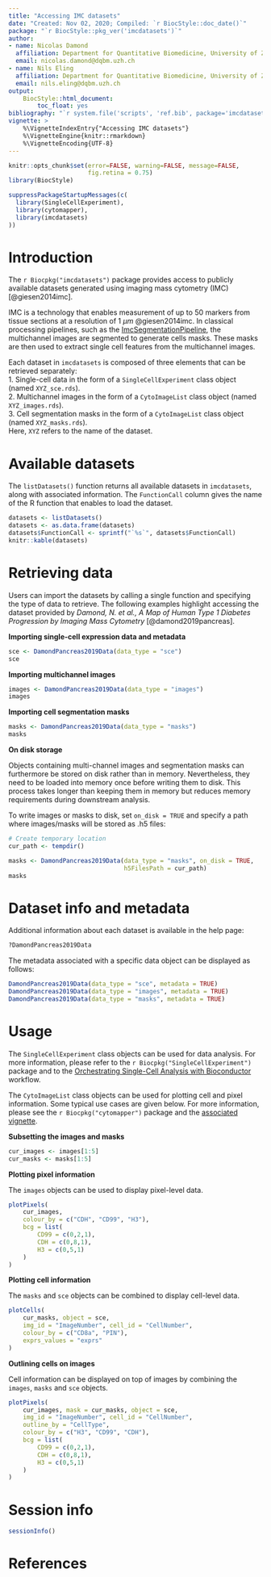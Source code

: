 ```yaml
---
title: "Accessing IMC datasets"
date: "Created: Nov 02, 2020; Compiled: `r BiocStyle::doc_date()`"
package: "`r BiocStyle::pkg_ver('imcdatasets')`"
author:
- name: Nicolas Damond
  affiliation: Department for Quantitative Biomedicine, University of Zurich
  email: nicolas.damond@dqbm.uzh.ch
- name: Nils Eling
  affiliation: Department for Quantitative Biomedicine, University of Zurich
  email: nils.eling@dqbm.uzh.ch
output:
    BiocStyle::html_document:
        toc_float: yes
bibliography: "`r system.file('scripts', 'ref.bib', package='imcdatasets')`"
vignette: >
    %\VignetteIndexEntry{"Accessing IMC datasets"}
    %\VignetteEngine{knitr::rmarkdown}
    %\VignetteEncoding{UTF-8}
---
```


```r
knitr::opts_chunk$set(error=FALSE, warning=FALSE, message=FALSE,
                      fig.retina = 0.75)
library(BiocStyle)
```

```r
suppressPackageStartupMessages(c(
  library(SingleCellExperiment),
  library(cytomapper),
  library(imcdatasets)
))
```

# Introduction

The `r Biocpkg("imcdatasets")` package provides access to publicly available
datasets generated using imaging mass cytometry (IMC) [@giesen2014imc].

IMC is a technology that enables measurement of up to 50 markers from tissue
sections at a resolution of 1 $\mu m$ @giesen2014imc. In classical processing
pipelines, such as the [ImcSegmentationPipeline](https://github.com/BodenmillerGroup/ImcSegmentationPipeline),
the multichannel images are segmented to generate cells masks. These masks are
then used to extract single cell features from the multichannel images.  

Each dataset in `imcdatasets` is composed of three elements that can be
retrieved separately:  
1. Single-cell data in the form of a `SingleCellExperiment` class object (named
`XYZ_sce.rds`).  
2. Multichannel images in the form of a `CytoImageList` class object (named
`XYZ_images.rds`).  
3. Cell segmentation masks in the form of a `CytoImageList` class object (named
`XYZ_masks.rds`).  
Here, `XYZ` refers to the name of the dataset.

# Available datasets

The `listDatasets()` function returns all available datasets in `imcdatasets`,
along with associated information. The `FunctionCall` column gives the name of
the R function that enables to load the dataset.

```r
datasets <- listDatasets()
datasets <- as.data.frame(datasets)
datasets$FunctionCall <- sprintf("`%s`", datasets$FunctionCall)
knitr::kable(datasets)
```

# Retrieving data

Users can import the datasets by calling a single function and specifying the
type of data to retrieve. The following examples highlight accessing the dataset
provided by _Damond, N. et al., A Map of Human Type 1 Diabetes Progression by
Imaging Mass Cytometry_ [@damond2019pancreas].

__Importing single-cell expression data and metadata__

```r
sce <- DamondPancreas2019Data(data_type = "sce")
sce
```

__Importing multichannel images__

```r
images <- DamondPancreas2019Data(data_type = "images")
images
```

__Importing cell segmentation masks__

```r
masks <- DamondPancreas2019Data(data_type = "masks")
masks
```

__On disk storage__

Objects containing multi-channel images and segmentation masks can furthermore
be stored on disk rather than in memory. Nevertheless, they need to be loaded
into memory once before writing them to disk. This process takes longer than
keeping them in memory but reduces memory requirements during downstream
analysis.

To write images or masks to disk, set `on_disk = TRUE` and specify a path
where images/masks will be stored as .h5 files:

```r
# Create temporary location
cur_path <- tempdir()

masks <- DamondPancreas2019Data(data_type = "masks", on_disk = TRUE,
                                h5FilesPath = cur_path)
masks
```

# Dataset info and metadata

Additional information about each dataset is available in the help page:

```r
?DamondPancreas2019Data
```

The metadata associated with a specific data object can be displayed as follows:

```r
DamondPancreas2019Data(data_type = "sce", metadata = TRUE)
DamondPancreas2019Data(data_type = "images", metadata = TRUE)
DamondPancreas2019Data(data_type = "masks", metadata = TRUE)
```

# Usage

The `SingleCellExperiment` class objects can be used for data analysis. For more
information, please refer to the `r Biocpkg("SingleCellExperiment")` package
and to the [Orchestrating Single-Cell Analysis with Bioconductor](http://bioconductor.org/books/release/OSCA/)
workflow.  

The `CytoImageList` class objects can be used for plotting cell and pixel
information. Some typical use cases are given below. For more information,
please see the `r Biocpkg("cytomapper")` package and the
[associated vignette](https://www.bioconductor.org/packages/devel/bioc/vignettes/cytomapper/inst/doc/cytomapper.html).  

__Subsetting the images and masks__

```r
cur_images <- images[1:5]
cur_masks <- masks[1:5]
```

__Plotting pixel information__  

The `images` objects can be used to display pixel-level data.

```r
plotPixels(
    cur_images,
    colour_by = c("CDH", "CD99", "H3"),
    bcg = list(
        CD99 = c(0,2,1),
        CDH = c(0,8,1),
        H3 = c(0,5,1)
    )
)
```

__Plotting cell information__  

The `masks` and `sce` objects can be combined to display cell-level data.

```r
plotCells(
    cur_masks, object = sce,
    img_id = "ImageNumber", cell_id = "CellNumber",
    colour_by = c("CD8a", "PIN"),
    exprs_values = "exprs"
)
```

__Outlining cells on images__  

Cell information can be displayed on top of images by combining the `images`,
`masks` and `sce` objects.

```r
plotPixels(
    cur_images, mask = cur_masks, object = sce,
    img_id = "ImageNumber", cell_id = "CellNumber",
    outline_by = "CellType",
    colour_by = c("H3", "CD99", "CDH"),
    bcg = list(
        CD99 = c(0,2,1),
        CDH = c(0,8,1),
        H3 = c(0,5,1)
    )
)
```

# Session info {.unnumbered}

```r
sessionInfo()
```

# References
